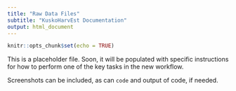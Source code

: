```yaml
---
title: "Raw Data Files"
subtitle: "KuskoHarvEst Documentation"
output: html_document
---
```


```r
knitr::opts_chunk$set(echo = TRUE)
```

This is a placeholder file.
Soon, it will be populated with specific instructions for how to perform one of the key tasks in the new workflow.

Screenshots can be included, as can `code` and output of code, if needed.
